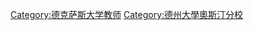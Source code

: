 {{Commonscat|University of Texas at Austin faculty}}

[[Category:德克萨斯大学教师|Category:德克萨斯大学教师]]
[[Category:德州大學奧斯汀分校|Category:德州大學奧斯汀分校]]